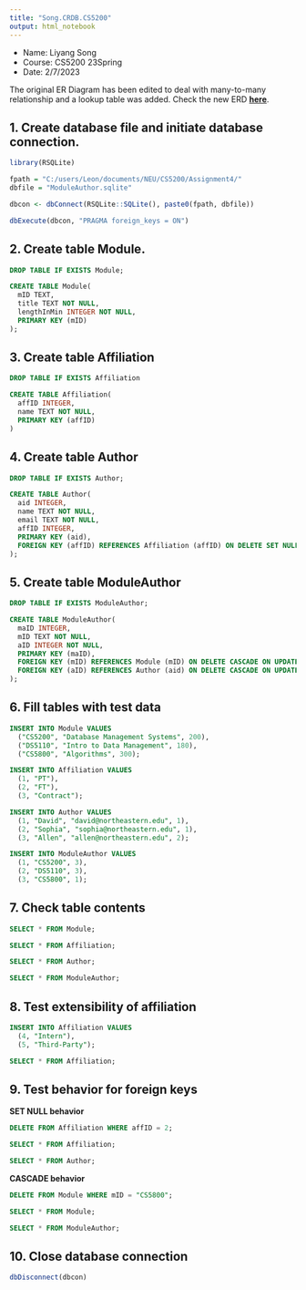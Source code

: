 ```yaml
---
title: "Song.CRDB.CS5200"
output: html_notebook
---
```


- Name: Liyang Song
- Course: CS5200 23Spring
- Date: 2/7/2023

The original ER Diagram has been edited to deal with many-to-many relationship and a lookup table was added. Check the new ERD [**here**](https://lucid.app/lucidchart/920be975-48a4-413f-b5ca-5c8410c99419/edit?viewport_loc=-304%2C-86%2C1917%2C774%2COx9uyAtKxg0w&invitationId=inv_833a8424-fed1-49a0-9c2a-05785a462e07).

## 1. Create database file and initiate database connection.

```r
library(RSQLite)

fpath = "C:/users/Leon/documents/NEU/CS5200/Assignment4/"
dbfile = "ModuleAuthor.sqlite"

dbcon <- dbConnect(RSQLite::SQLite(), paste0(fpath, dbfile))

dbExecute(dbcon, "PRAGMA foreign_keys = ON")
```

## 2. Create table **Module**.

```sql
DROP TABLE IF EXISTS Module;
```

```sql
CREATE TABLE Module(
  mID TEXT,
  title TEXT NOT NULL,
  lengthInMin INTEGER NOT NULL,
  PRIMARY KEY (mID)
);
```

## 3. Create table **Affiliation**

```sql
DROP TABLE IF EXISTS Affiliation
```

```sql
CREATE TABLE Affiliation(
  affID INTEGER,
  name TEXT NOT NULL,
  PRIMARY KEY (affID)
)
```

## 4. Create table **Author**

```sql
DROP TABLE IF EXISTS Author;
```

```sql
CREATE TABLE Author(
  aid INTEGER,
  name TEXT NOT NULL,
  email TEXT NOT NULL,
  affID INTEGER,
  PRIMARY KEY (aid),
  FOREIGN KEY (affID) REFERENCES Affiliation (affID) ON DELETE SET NULL ON UPDATE CASCADE
);
```

## 5. Create table **ModuleAuthor**

```sql
DROP TABLE IF EXISTS ModuleAuthor;
```

```sql
CREATE TABLE ModuleAuthor(
  maID INTEGER,
  mID TEXT NOT NULL,
  aID INTEGER NOT NULL,
  PRIMARY KEY (maID),
  FOREIGN KEY (mID) REFERENCES Module (mID) ON DELETE CASCADE ON UPDATE CASCADE,
  FOREIGN KEY (aID) REFERENCES Author (aid) ON DELETE CASCADE ON UPDATE CASCADE
);
```

## 6. Fill tables with test data

```sql
INSERT INTO Module VALUES
  ("CS5200", "Database Management Systems", 200),
  ("DS5110", "Intro to Data Management", 180),
  ("CS5800", "Algorithms", 300);
```

```sql
INSERT INTO Affiliation VALUES
  (1, "PT"),
  (2, "FT"),
  (3, "Contract");
```

```sql
INSERT INTO Author VALUES
  (1, "David", "david@northeastern.edu", 1),
  (2, "Sophia", "sophia@northeastern.edu", 1),
  (3, "Allen", "allen@northeastern.edu", 2);
```

```sql
INSERT INTO ModuleAuthor VALUES
  (1, "CS5200", 3),
  (2, "DS5110", 3),
  (3, "CS5800", 1);
```

## 7. Check table contents

```sql
SELECT * FROM Module;
```

```sql
SELECT * FROM Affiliation;
```

```sql
SELECT * FROM Author;
```

```sql
SELECT * FROM ModuleAuthor;
```

## 8. Test extensibility of affiliation

```sql
INSERT INTO Affiliation VALUES
  (4, "Intern"),
  (5, "Third-Party");
```

```sql
SELECT * FROM Affiliation;
```

## 9. Test behavior for foreign keys

**SET NULL behavior**

```sql
DELETE FROM Affiliation WHERE affID = 2;
```

```sql
SELECT * FROM Affiliation;
```

```sql
SELECT * FROM Author;
```

**CASCADE behavior**

```sql
DELETE FROM Module WHERE mID = "CS5800";
```

```sql
SELECT * FROM Module;
```

```sql
SELECT * FROM ModuleAuthor;
```

## 10. Close database connection

```r
dbDisconnect(dbcon)
```
